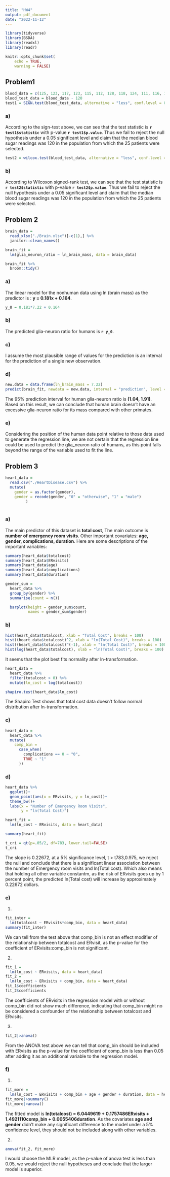 ```yaml
---
title: "HW4"
output: pdf_document
date: "2022-11-12"
---
```


```r
library(tidyverse)
library(BSDA)
library(readxl)
library(readr)

knitr::opts_chunk$set(
	echo = TRUE,
	warning = FALSE)
```

## Problem1

```r
blood_data = c(125, 123, 117, 123, 115, 112, 128, 118, 124, 111, 116, 109, 125, 120, 113, 123, 112, 118, 121, 118, 122, 115, 105, 118, 131)
blood_test_data = blood_data - 120
test1 = SIGN.test(blood_test_data, alternative = "less", conf.level = 0.95)
```

### a)
  According to the sign-test above, we can see that the test statistic is **`r test1$statistic`** with p-value **`r test1$p.value`**. Thus we fail to reject the null hypothesis under a 0.05 significant level and claim that the median blood sugar readings was 120 in the population from which the 25 patients were selected.
 
```r
test2 = wilcox.test(blood_test_data, alternative = "less", conf.level = 0.95)
``` 

### b)

  According to Wilcoxon signed-rank test, we can see that the test statistic is **`r test2$statistic`** with p-value **`r test2$p.value`**. Thus we fail to reject the null hypothesis under a 0.05 significant level and claim that the median blood sugar readings was 120 in the population from which the 25 patients were selected.
  
  
## Problem 2
```r
brain_data = 
  read_xlsx("./Brain.xlsx")[-c(1),] %>% 
  janitor::clean_names()

brain_fit = 
  lm(glia_neuron_ratio ~ ln_brain_mass, data = brain_data) 

brain_fit %>% 
  broom::tidy()
```

### a)

  The linear model for the nonhuman data using ln (brain mass) as the predictor is : **y = 0.181x + 0.164**.

```r
y_0 = 0.181*7.22 + 0.164
```

### b)

  The predicted glia-neuron ratio for humans is **`r y_0`**.

### c)

  I assume the most plausible range of values for the prediction is an interval for the prediction of a single new observation.
  
### d)

```r
new.data = data.frame(ln_brain_mass = 7.22)
predict(brain_fit, newdata = new.data, interval = "prediction", level = 0.95)
```

The 95% prediction interval for human glia-neuron ratio is **(1.04, 1.91)**. Based on this result, we can conclude that human brain doesn't have an excessive glia-neuron ratio for its mass compared with other primates.

### e)

Considering the position of the human data point relative to those data used to generate the regression line, we are not certain that the regression line could be used to predict the glia_neuron ratio of humans, as this point falls beyond the range of the variable used to fit the line.


## Problem 3
```r
heart_data = 
  read.csv("./HeartDisease.csv") %>% 
  mutate(
    gender = as.factor(gender),
    gender = recode(gender, "0" = "otherwise", "1" = "male")
         )
  
```

### a)

  The main predictor of this dataset is **total cost**, The main outcome is **number of emergency room visits**.
  Other important covariates: **age, gender, complications, duration**.
  Here are some descriptions of the important variables:
  
```r
summary(heart_data$totalcost)
summary(heart_data$ERvisits)
summary(heart_data$age)
summary(heart_data$complications)
summary(heart_data$duration)

gender_sum = 
  heart_data %>% 
  group_by(gender) %>% 
  summarise(count = n())

  barplot(height = gender_sum$count,
          names = gender_sum$gender)
```


### b)

```r
hist(heart_data$totalcost, xlab = "Total Cost", breaks = 100)
hist((heart_data$totalcost)^2, xlab = "ln(Total Cost)", breaks = 100)
hist((heart_data$totalcost)^(-1), xlab = "ln(Total Cost)", breaks = 100)
hist(log(heart_data$totalcost), xlab = "ln(Total Cost)", breaks = 100)
```

It seems that the plot best fits normality after ln-transformation.

```r
heart_data = 
  heart_data %>% 
  filter(totalcost > 0) %>% 
  mutate(ln_cost = log(totalcost))

shapiro.test(heart_data$ln_cost)
```
  
The Shapiro Test shows that total cost data doesn't follow normal distribution after ln-transformation.

### c)

```r
heart_data = 
  heart_data %>% 
  mutate(
    comp_bin = 
      case_when(
        complications == 0 ~ "0",
        TRUE ~ "1"
      ))
```

### d)

```r
heart_data %>% 
  ggplot()+
  geom_point(aes(x = ERvisits, y = ln_cost))+
  theme_bw()+
  labs(x = "Number of Emergency Room Visits",
       y = "ln(Total Cost)")

heart_fit = 
  lm(ln_cost ~ ERvisits, data = heart_data)

summary(heart_fit)

t_cri = qt(p=.05/2, df=783, lower.tail=FALSE)
t_cri
```
The slope is 0.22672, at a 5% significance level, t > t783,0.975, we reject the null and conclude that there is a significant linear association between the number of Emergency room visits and ln(Total cost). Which also means that holding all other variable constantm, as the risk of ERvisits goes up by 1 percent point, the predicted ln(Total cost) will increase by approximately 0.22672 dollars.

### e)

1)
  
```r
fit_inter = 
  lm(totalcost ~ ERvisits*comp_bin, data = heart_data)
summary(fit_inter)
```

  We can tell from the test above that comp_bin is not an effect modifier of the relationship between totalcost and ERvisit, as the p-value for the coefficient of ERvisits:comp_bin is not significant.

2)

```r
fit_1 = 
  lm(ln_cost ~ ERvisits, data = heart_data)
fit_2 = 
  lm(ln_cost ~ ERvisits + comp_bin, data = heart_data)
fit_1$coefficients
fit_2$coefficients
```

  The coefficients of ERvisits in the regression model with or without comp_bin did not show much difference, indicating that comp_bin might no be considered a confounder of the relationship between totalcost and ERvisits.

3)

```r
fit_2|>anova()
```

From the ANOVA test above we can tell that comp_bin should be included with ERvisits as the p-value for the coefficient of comp_bin is less than 0.05 after adding it as an additional variable to the regression model.
  
### f)

1)
  
```r
fit_more = 
  lm(ln_cost ~ ERvisits + comp_bin + age + gender + duration, data = heart_data) 
fit_more|>summary()
fit_more|>anova()
```

The fitted model is **ln(totalcost) = 6.0449619  + 0.1757486ERvisits + 1.4921110comp_bin + 0.0055406duration**. As the covariates **age and gender** didn't make any significant difference to the model under a 5% confidence level, they should not be included along with other variables.

2)

```r
anova(fit_2, fit_more)
```

I would choose the MLR model, as the p-value of anova test is less than 0.05, we would reject the null hypotheses and conclude that the larger model is superior.
  

